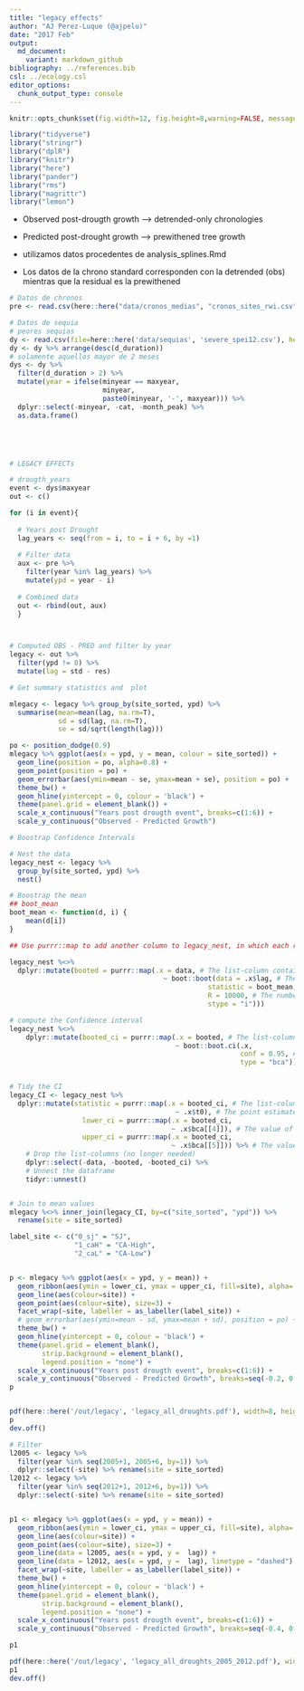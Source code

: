 ```yaml
---
title: "legacy effects"
author: "AJ Perez-Luque (@ajpelu)"
date: "2017 Feb"
output:  
  md_document:
    variant: markdown_github
bibliography: ../references.bib
csl: ../ecology.csl
editor_options: 
  chunk_output_type: console
---
```


```r
knitr::opts_chunk$set(fig.width=12, fig.height=8,warning=FALSE, message=FALSE)
```


```r
library("tidyverse")
library("stringr")
library("dplR")
library("knitr")
library("here")
library("pander")
library("rms")
library("magrittr")
library("lemon")
```


* Observed post-drougth growth --> detrended-only chronologies
* Predicted post-drought growth --> prewithened tree growth 

* utilizamos datos procedentes de analysis_splines.Rmd
* Los datos de la chrono standard corresponden con la detrended (obs) mientras que la residual es la prewithened 


```r
# Datos de chronos 
pre <- read.csv(here::here("data/cronos_medias", "cronos_sites_rwi.csv"), header = TRUE, sep = ',')

# Datos de sequia 
# peores sequias 
dy <- read.csv(file=here::here('data/sequias', 'severe_spei12.csv'), header=TRUE)
dy <- dy %>% arrange(desc(d_duration))
# solamente aquellos mayor de 2 meses 
dys <- dy %>% 
  filter(d_duration > 2) %>%  
  mutate(year = ifelse(minyear == maxyear, 
                       minyear, 
                       paste0(minyear, '-', maxyear))) %>% 
  dplyr::select(-minyear, -cat, -month_peak) %>% 
  as.data.frame() 





# LEGACY EFFECTs 

# drougth_years 
event <- dys$maxyear
out <- c() 

for (i in event){ 
  
  # Years post Drought 
  lag_years <- seq(from = i, to = i + 6, by =1)
  
  # Filter data 
  aux <- pre %>% 
    filter(year %in% lag_years) %>% 
    mutate(ypd = year - i)
  
  # Combined data 
  out <- rbind(out, aux)
  }



# Computed OBS - PRED and filter by year 
legacy <- out %>% 
  filter(ypd != 0) %>% 
  mutate(lag = std - res) 
```


```r
# Get summary statistics and  plot 

mlegacy <- legacy %>% group_by(site_sorted, ypd) %>%
  summarise(mean=mean(lag, na.rm=T),
            sd = sd(lag, na.rm=T),
            se = sd/sqrt(length(lag))) 

po <- position_dodge(0.9)
mlegacy %>% ggplot(aes(x = ypd, y = mean, colour = site_sorted)) + 
  geom_line(position = po, alpha=0.8) + 
  geom_point(position = po) + 
  geom_errorbar(aes(ymin=mean - se, ymax=mean + se), position = po) +
  theme_bw() + 
  geom_hline(yintercept = 0, colour = 'black') + 
  theme(panel.grid = element_blank()) + 
  scale_x_continuous("Years post drougth event", breaks=c(1:6)) + 
  scale_y_continuous("Observed - Predicted Growth")
```


```r
# Boostrap Confidence Intervals 

# Nest the data 
legacy_nest <- legacy %>% 
  group_by(site_sorted, ypd) %>% 
  nest() 

# Boostrap the mean 
## boot_mean
boot_mean <- function(d, i) {
    mean(d[i])
}

## Use purrr::map to add another column to legacy_nest, in which each row contains the object returned by mapping the boot::boot function (which is responsible for applying the bootstrap_mean function) over the tibbles stored in each row of the “data” list-column.

legacy_nest %<>% 
  dplyr::mutate(booted = purrr::map(.x = data, # The list-column containing <S3: tibble>
                                      ~ boot::boot(data = .x$lag, # The <S3 tibble> column being sampled
                                                 statistic = boot_mean, # The user-defined function
                                                 R = 10000, # The number of replicates
                                                 stype = "i")))

# compute the Confidence interval 
legacy_nest %<>%
    dplyr::mutate(booted_ci = purrr::map(.x = booted, # The list-column containing <S3: boot> objects
                                         ~ boot::boot.ci(.x,
                                                         conf = 0.95, # Interval width
                                                         type = "bca")))  # Calculate a BCa interval


# Tidy the CI 
legacy_CI <- legacy_nest %>% 
  dplyr::mutate(statistic = purrr::map(.x = booted_ci, # The list-column containing <S3 bootci> objects
                                         ~ .x$t0), # The point estimate
                  lower_ci = purrr::map(.x = booted_ci,
                                        ~ .x$bca[[4]]), # The value of the lower 2.5% limit
                  upper_ci = purrr::map(.x = booted_ci,
                                        ~ .x$bca[[5]])) %>% # The value of teh upper 97.5% limit
    # Drop the list-columns (no longer needed)
    dplyr::select(-data, -booted, -booted_ci) %>%
    # Unnest the dataframe
    tidyr::unnest()


# Join to mean values
mlegacy %<>% inner_join(legacy_CI, by=c("site_sorted", "ypd")) %>% 
  rename(site = site_sorted)

label_site <- c("0_sj" = "SJ",
                "1_caH" = "CA-High",
                "2_caL" = "CA-Low")


p <- mlegacy %>% ggplot(aes(x = ypd, y = mean)) + 
  geom_ribbon(aes(ymin = lower_ci, ymax = upper_ci, fill=site), alpha=.5) + 
  geom_line(aes(colour=site)) + 
  geom_point(aes(colour=site), size=3) + 
  facet_wrap(~site, labeller = as_labeller(label_site)) + 
  # geom_errorbar(aes(ymin=mean - sd, ymax=mean + sd), position = po) +
  theme_bw() + 
  geom_hline(yintercept = 0, colour = 'black') + 
  theme(panel.grid = element_blank(), 
        strip.background = element_blank(), 
        legend.position = "none") + 
  scale_x_continuous("Years post drougth event", breaks=c(1:6)) + 
  scale_y_continuous("Observed - Predicted Growth", breaks=seq(-0.2, 0.2, by=0.05))
p


pdf(here::here('/out/legacy', 'legacy_all_droughts.pdf'), width=8, height = 5)
p
dev.off()
```


```r
# Filter 
l2005 <- legacy %>%
  filter(year %in% seq(2005+1, 2005+6, by=1)) %>% 
  dplyr::select(-site) %>% rename(site = site_sorted)
l2012 <- legacy %>% 
  filter(year %in% seq(2012+1, 2012+6, by=1)) %>% 
  dplyr::select(-site) %>% rename(site = site_sorted)


p1 <- mlegacy %>% ggplot(aes(x = ypd, y = mean)) + 
  geom_ribbon(aes(ymin = lower_ci, ymax = upper_ci, fill=site), alpha=.5) + 
  geom_line(aes(colour=site)) + 
  geom_point(aes(colour=site), size=3) + 
  geom_line(data = l2005, aes(x = ypd, y =  lag)) + 
  geom_line(data = l2012, aes(x = ypd, y =  lag), linetype = "dashed") + 
  facet_wrap(~site, labeller = as_labeller(label_site)) + 
  theme_bw() + 
  geom_hline(yintercept = 0, colour = 'black') + 
  theme(panel.grid = element_blank(), 
        strip.background = element_blank(), 
        legend.position = "none") + 
  scale_x_continuous("Years post drougth event", breaks=c(1:6)) + 
  scale_y_continuous("Observed - Predicted Growth", breaks=seq(-0.4, 0.2, by=0.05))

p1 

pdf(here::here('/out/legacy', 'legacy_all_droughts_2005_2012.pdf'), width=8, height = 5)
p1
dev.off()

```


    






